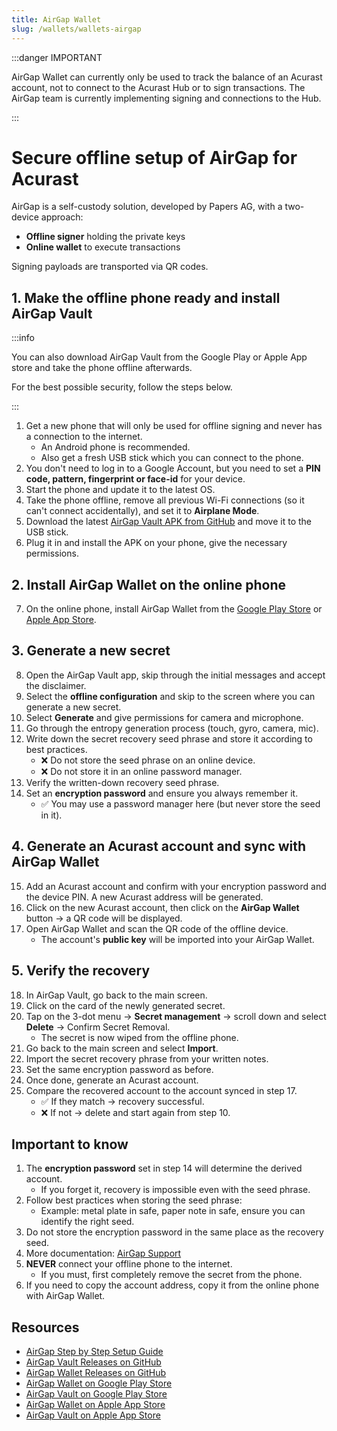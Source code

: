 ```yaml
---
title: AirGap Wallet
slug: /wallets/wallets-airgap
---
```



:::danger IMPORTANT

AirGap Wallet can currently only be used to track the balance of an Acurast account, not to connect to the Acurast Hub or to sign transactions. The AirGap team is currently implementing signing and connections to the Hub.

:::

# Secure offline setup of AirGap for Acurast

AirGap is a self-custody solution, developed by Papers AG, with a two-device approach:

- **Offline signer** holding the private keys
- **Online wallet** to execute transactions

Signing payloads are transported via QR codes.

## 1. Make the offline phone ready and install AirGap Vault

:::info

You can also download AirGap Vault from the Google Play or Apple App store and take the phone offline afterwards.

For the best possible security, follow the steps below.

:::

1. Get a new phone that will only be used for offline signing and never has a connection to the internet.
   - An Android phone is recommended.
   - Also get a fresh USB stick which you can connect to the phone.
2. You don't need to log in to a Google Account, but you need to set a **PIN code, pattern, fingerprint or face-id** for your device.
3. Start the phone and update it to the latest OS.
4. Take the phone offline, remove all previous Wi-Fi connections (so it can't connect accidentally), and set it to **Airplane Mode**.
5. Download the latest [AirGap Vault APK from GitHub](https://github.com/airgap-it/airgap-vault/releases) and move it to the USB stick.
6. Plug it in and install the APK on your phone, give the necessary permissions.

## 2. Install AirGap Wallet on the online phone

7. On the online phone, install AirGap Wallet from the [Google Play Store](https://play.google.com/store/apps/details?id=it.airgap.wallet) or [Apple App Store](https://apps.apple.com/app/airgap-wallet/id1420996542).

## 3. Generate a new secret

8. Open the AirGap Vault app, skip through the initial messages and accept the disclaimer.
9. Select the **offline configuration** and skip to the screen where you can generate a new secret.
10. Select **Generate** and give permissions for camera and microphone.
11. Go through the entropy generation process (touch, gyro, camera, mic).
12. Write down the secret recovery seed phrase and store it according to best practices.
    - ❌ Do not store the seed phrase on an online device.
    - ❌ Do not store it in an online password manager.
13. Verify the written-down recovery seed phrase.
14. Set an **encryption password** and ensure you always remember it.
    - ✅ You may use a password manager here (but never store the seed in it).

## 4. Generate an Acurast account and sync with AirGap Wallet

15. Add an Acurast account and confirm with your encryption password and the device PIN. A new Acurast address will be generated.
16. Click on the new Acurast account, then click on the **AirGap Wallet** button → a QR code will be displayed.
17. Open AirGap Wallet and scan the QR code of the offline device.
    - The account's **public key** will be imported into your AirGap Wallet.

## 5. Verify the recovery

18. In AirGap Vault, go back to the main screen.
19. Click on the card of the newly generated secret.
20. Tap on the 3-dot menu → **Secret management** → scroll down and select **Delete** → Confirm Secret Removal.
    - The secret is now wiped from the offline phone.
21. Go back to the main screen and select **Import**.
22. Import the secret recovery phrase from your written notes.
23. Set the same encryption password as before.
24. Once done, generate an Acurast account.
25. Compare the recovered account to the account synced in step 17.
    - ✅ If they match → recovery successful.
    - ❌ If not → delete and start again from step 10.

## Important to know

1. The **encryption password** set in step 14 will determine the derived account.
   - If you forget it, recovery is impossible even with the seed phrase.
2. Follow best practices when storing the seed phrase:
   - Example: metal plate in safe, paper note in safe, ensure you can identify the right seed.
3. Do not store the encryption password in the same place as the recovery seed.
4. More documentation: [AirGap Support](https://support.airgap.it/)
5. **NEVER** connect your offline phone to the internet.
   - If you must, first completely remove the secret from the phone.
6. If you need to copy the account address, copy it from the online phone with AirGap Wallet.

## Resources

- [AirGap Step by Step Setup Guide](https://support.airgap.it/guides/step-by-step-guide/)
- [AirGap Vault Releases on GitHub](https://github.com/airgap-it/airgap-vault/releases)
- [AirGap Wallet Releases on GitHub](https://github.com/airgap-it/airgap-wallet/releases)
- [AirGap Wallet on Google Play Store](https://play.google.com/store/apps/details?id=it.airgap.wallet)
- [AirGap Vault on Google Play Store](https://play.google.com/store/apps/details?id=it.airgap.vault)
- [AirGap Wallet on Apple App Store](https://apps.apple.com/app/airgap-wallet/id1420996542)
- [AirGap Vault on Apple App Store](https://apps.apple.com/app/airgap-vault/id1417126841)
